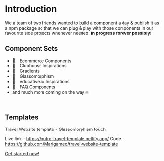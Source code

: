 # Introduction

We a team of two friends wanted to build a component a day & publish it as a npm package so that we can plug & play with those components in our favourite side projects whenever needed: **In progress forever possibly!**

## Component Sets

- <span style="margin-right: 10px">🛒 </span>Ecommerce Components
- <span style="margin-right: 10px">👋 </span>Clubhouse Inspirations
- <span style="margin-right: 10px">🎨 </span> Gradients
- <span style="margin-right: 10px">🥛 </span>Glassomorphism
- <span style="margin-right: 10px"> 📖 </span>educative.io Inspirations
- <span style="margin-right: 10px">🤔 </span>FAQ Components
- and much more coming on the way 🔥

<br />

## Templates

Travel Website template - Glassomorphism touch

Live link - https://nutro-travel-template.netlify.app/
Code - https://github.com/Marigameo/travel-website-template

[Get started now!](/getting-started)
